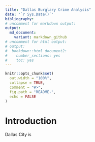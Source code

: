 ```yaml
---
title: "Dallas Burglary Crime Analysis"
date: '`r Sys.Date()`'
bibliography: 
# uncomment for markdown output:
output:
  md_document:
    variant: markdown_github
# uncomment for html output:
# output:
#  bookdown::html_document2:
#    number_sections: yes
#    toc: yes
---
```


<!-- Note: this is where I'm adding the write-up for now for maximum visibility.
Can go elsewhere, e.g. as a vignette before this is open sourced. -->

```r
knitr::opts_chunk$set(
  out.width = "100%",
  collapse = TRUE,
  comment = "#>",
  fig.path = "README-",
  echo = FALSE
)
```

# Introduction

Dallas City is 

